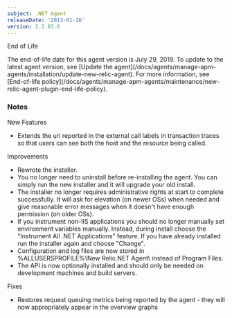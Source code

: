 ```yaml
---
subject: .NET Agent
releaseDate: '2013-01-16'
version: 2.2.83.0
---
```


End of Life

<Callout variant="important">
  The end-of-life date for this agent version is July 29, 2019. To update to the latest agent version, see [Update the agent](/docs/agents/manage-apm-agents/installation/update-new-relic-agent). For more information, see [End-of-life policy](/docs/agents/manage-apm-agents/maintenance/new-relic-agent-plugin-end-life-policy).
</Callout>

### Notes

New Features

* Extends the uri reported in the external call labels in transaction traces so that users can see both the host and the resource being called.

Improvements

* Rewrote the installer.
* You no longer need to uninstall before re-installing the agent. You can simply run the new installer and it will upgrade your old install.
* The installer no longer requires administrative rights at start to complete successfully. It will ask for elevation (on newer OSs) when needed and give reasonable error messages when it doesn't have enough permission (on older OSs).
* If you instrument non-IIS applications you should no longer manually set environment variables manually. Instead, during install choose the "Instrument All .NET Applications" feature. If you have already installed run the installer again and choose "Change".
* Configuration and log files are now stored in %ALLUSERSPROFILE%\\New Relic.NET Agent\\ instead of Program Files.
* The API is now optionally installed and should only be needed on development machines and build servers.

Fixes

* Restores request queuing metrics being reported by the agent - they will now appropriately appear in the overview graphs
